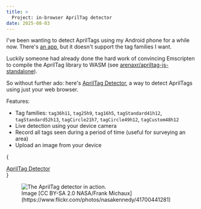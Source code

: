```yaml
---
title: >
  Project: in-browser AprilTag detector
date: 2025-08-03
---
```



I've been wanting to detect AprilTags using my Android phone for a while now. There's [an app](https://play.google.com/store/apps/details?id=edu.umich.eecs.april.apriltag&hl=en), but it doesn't support the tag families I want.

Luckily someone had already done the hard work of convincing Emscripten to compile the AprilTag library to WASM (see [arenaxr/apriltag-js-standalone](https://github.com/arenaxr/apriltag-js-standalone)).

So without further ado: here's [AprilTag Detector](https://www.rossng.eu/apriltag-mobile/), a way to detect AprilTags using just your web browser.

Features:

- Tag families: `tag36h11`, `tag25h9`, `tag16h5`, `tagStandard41h12`, `tagStandard52h13`, `tagCircle21h7`, `tagCircle49h12`, `tagCustom48h12`
- Live detection using your device camera
- Record all tags seen during a period of time (useful for surveying an area)
- Upload an image from your device

{
<div className="flex flex-col items-center">
  <a
    href="https://www.rossng.eu/apriltag-mobile/"
    title="Open the AprilTag detector in a new tab"
    target="_blank"
    className="mx-auto my-4 rounded border-2 border-black bg-gradient-to-b from-[#ff7e5f] to-[#feb47b] p-5 text-2xl text-black no-underline hover:bg-gradient-to-b hover:from-[#feb47b] hover:to-[#ff7e5f]"
  >
    AprilTag Detector
  </a>
</div>
}

<figure>
  <Image src={detector} alt="The AprilTag detector in action." />
  <figcaption className="text-center text-xs">
    Image [CC BY-SA 2.0 NASA/Frank
    Michaux](https://www.flickr.com/photos/nasakennedy/41700441281)
  </figcaption>
</figure>

